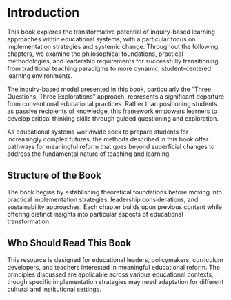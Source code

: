 # Introduction

This book explores the transformative potential of inquiry-based learning approaches within educational systems, with a particular focus on implementation strategies and systemic change. Throughout the following chapters, we examine the philosophical foundations, practical methodologies, and leadership requirements for successfully transitioning from traditional teaching paradigms to more dynamic, student-centered learning environments.

The inquiry-based model presented in this book, particularly the "Three Questions, Three Explorations" approach, represents a significant departure from conventional educational practices. Rather than positioning students as passive recipients of knowledge, this framework empowers learners to develop critical thinking skills through guided questioning and exploration.

As educational systems worldwide seek to prepare students for increasingly complex futures, the methods described in this book offer pathways for meaningful reform that goes beyond superficial changes to address the fundamental nature of teaching and learning.

## Structure of the Book

The book begins by establishing theoretical foundations before moving into practical implementation strategies, leadership considerations, and sustainability approaches. Each chapter builds upon previous content while offering distinct insights into particular aspects of educational transformation.

## Who Should Read This Book

This resource is designed for educational leaders, policymakers, curriculum developers, and teachers interested in meaningful educational reform. The principles discussed are applicable across various educational contexts, though specific implementation strategies may need adaptation for different cultural and institutional settings.
